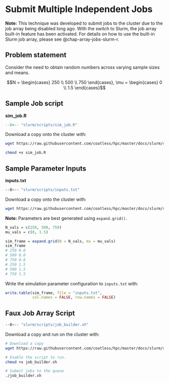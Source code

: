 # Submit Multiple Independent Jobs {#chap-array-jobs-slurm-r}

**Note:** This technique was developed to submit jobs to the cluster due to the job array being disabled long ago. With the switch to Slurm, the job array built-in feature has been activated. For details on how to use the built-in Slurm job array, please see @chap-array-jobs-slurm-r.

## Problem statement

Consider the need to obtain random numbers across varying sample sizes and means.

$$N = \begin{cases}
250 \\
500 \\
750 
\end{cases}, \mu = \begin{cases}
0 \\
1.5
\end{cases}$$

## Sample Job script

**sim_job.R**

``` r
--8<-- "slurm/scripts/sim_job.R"
```

Download a copy onto the cluster with:

``` bash
wget https://raw.githubusercontent.com/coatless/hpc/master/docs/slurm/scripts/sim_job.R

chmod +x sim_job.R
```

## Sample Parameter Inputs

**inputs.txt**

``` bash
--8<-- "slurm/scripts/inputs.txt"
```

Download a copy onto the cluster with:

``` bash
wget https://raw.githubusercontent.com/coatless/hpc/master/docs/slurm/scripts/inputs.txt
```

**Note:** Parameters are best generated using `expand.grid()`.

``` r
N_vals = c(250, 500, 750)
mu_vals = c(0, 1.5)

sim_frame = expand.grid(N = N_vals, mu = mu_vals)
sim_frame
# 250 0.0
# 500 0.0
# 750 0.0
# 250 1.5
# 500 1.5
# 750 1.5
```

Write the simulation parameter configuration to `inputs.txt` with:

``` r
write.table(sim_frame, file = "inputs.txt", 
            col.names = FALSE, row.names = FALSE)
```

## Faux Job Array Script

``` bash
--8<-- "slurm/scripts/job_builder.sh"
```

Download a copy and run on the cluster with:

``` bash
# Download a copy
wget https://raw.githubusercontent.com/coatless/hpc/master/docs/slurm/scripts/job_builder.sh

# Enable the script to run.
chmod +x job_builder.sh

# Submit jobs to the queue
./job_builder.sh
```
